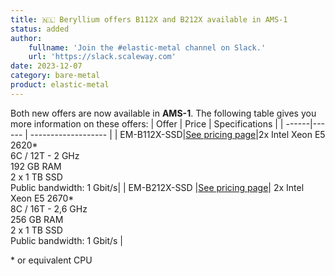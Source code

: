 ```yaml
---
title: 🇳🇱 Beryllium offers B112X and B212X available in AMS-1
status: added
author:
    fullname: 'Join the #elastic-metal channel on Slack.'
    url: 'https://slack.scaleway.com'
date: 2023-12-07
category: bare-metal
product: elastic-metal
---
```


Both new offers are now available in **AMS-1**. The following table gives you more information on these offers:
| Offer | Price | Specifications |
| ------|------ | ------------------- | 
| EM-B112X-SSD|[See pricing page](https://www.scaleway.com/en/pricing/elastic-metal/#beryllium)|2x Intel Xeon E5 2620* <br/>  6C / 12T - 2 GHz <br/> 192 GB RAM <br/> 2 x 1 TB SSD <br/> Public bandwidth: 1 Gbit/s|
| EM-B212X-SSD |[See pricing page](https://www.scaleway.com/en/pricing/elastic-metal/#beryllium)| 2x Intel Xeon E5 2670* <br/> 8C / 16T - 2,6 GHz <br/> 256 GB RAM <br/> 2 x 1 TB SSD <br/> Public bandwidth: 1 Gbit/s |

\* or equivalent CPU

